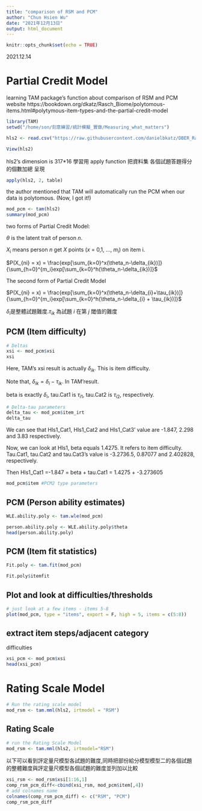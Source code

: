 ```yaml
---
title: "comparison of RSM and PCM"
author: "Chun Hsien Wu"
date: "2021年12月13日"
output: html_document
---
```


```r
knitr::opts_chunk$set(echo = TRUE)
```
2021.12.14

# Partial Credit Model
learning TAM package's function about comparison of RSM and PCM
 website https://bookdown.org/dkatz/Rasch_Biome/polytomous-items.html#polytymous-item-types-and-the-partial-credit-model
```r
library(TAM)
setwd("/home/son/刻意練習/統計模擬_實做/Measuring_what_matters")

hls2 <- read.csv("https://raw.githubusercontent.com/danielbkatz/DBER_Rasch-data/master/data/hls_poly_scale.csv")

View(hls2)
```
 hls2's dimension is 317*16
學習用 apply function 把資料集 各個試題答題得分的個數加總 呈現

```r
apply(hls2, 2, table)
```
the author mentioned that TAM will automatically run the PCM when our data is polytomous. (Now, I got it!)
```r
mod_pcm <- tam(hls2)
summary(mod_pcm)
```

two forms of Partial Credit Model: 

$\theta$ is the latent trait of person $n$.

$X_i$ means person $n$ get $X$ points ($x$ = 0,1, ..., $m_i$) on item i.

$P(X_{ni} = x) = \frac{exp[\sum_{k=0}^x(\theta_n-\delta_{ik})]}{\sum_{h=0}^{m_i}exp[\sum_{k=0}^h(\theta_n-\delta_{ik})]}$

The second form of Partial Credit Model

$P(X_{ni} = x) = \frac{exp[\sum_{k=0}^x(\theta_n-\delta_{i}+\tau_{ik})]}{\sum_{h=0}^{m_i}exp[\sum_{k=0}^h(\theta_n-\delta_{i} + \tau_{ik})]}$

$\delta_{i}$是整體試題難度.$\tau_{ik}$ 為試題 $i$ 在第 $j$ 閾值的難度

## PCM (Item difficulty)
```r
# Deltas
xsi <- mod_pcm$xsi
xsi
```
Here, TAM's xsi result is actually $\delta_{ik}$. This is item difficulty.

Note that, $\delta_{ik}=\delta_{i}-\tau_{ik}$. In TAM'result.

beta is exactly $\delta_{i}$, tau.Cat1 is $\tau_{i1}$, tau.Cat2 is $\tau_{i2}$, respectively.
```r
# Delta-tau parameters
delta_tau <- mod_pcm$item_irt
delta_tau
```
We can see that Hls1_Cat1, Hls1_Cat2 and Hls1_Cat3' value are -1.847, 2.298 and 3.83 respectively.

Now, we can look at Hls1, beta equals 1.4275. It refers to item difficulty. Tau.Cat1, tau.Cat2 and tau.Cat3's value is -3.2736.5, 0.87077 and 2.402828, respectively.

Then Hls1_Cat1 =-1.847 = beta + tau.Cat1 = 1.4275 + -3.273605
```r
mod_pcm$item #PCM2 type parameters
```
## PCM (Person ability estimates)
```r
WLE.ability.poly <- tam.wle(mod_pcm)
```

```r
person.ability.poly <- WLE.ability.poly$theta
head(person.ability.poly)
```

## PCM (Item fit statistics)
```r
Fit.poly <- tam.fit(mod_pcm)
```
```r
Fit.poly$itemfit
```
## Plot and look at difficulties/thresholds
```r
# just look at a few items - items 5-8
plot(mod_pcm, type = "items", export = F, high = 5, items = c(5:8))
```
## extract item steps/adjacent category 
difficulties
```r
xsi_pcm <- mod_pcm$xsi
head(xsi_pcm)
```



# Rating Scale Model
```r
# Run the rating scale model
mod_rsm <- tam.mml(hls2, irtmodel = "RSM")
```
## Rating Scale 
```r
# run the Rating Scale Model
mod_rsm <- tam.mml(hls2, irtmodel="RSM")
```

以下可以看到評定量尺模型各試題的難度,同時把部份給分模型模型二的各個試題的整體難度與評定量尺模型各個試題的難度並列加以比較

```r
xsi_rsm <- mod_rsm$xsi[1:16,1]
comp_rsm_pcm_diff<-cbind(xsi_rsm, mod_pcm$item[,4])
# add colnames name
colnames(comp_rsm_pcm_diff) <- c("RSM", "PCM")
comp_rsm_pcm_diff
```

